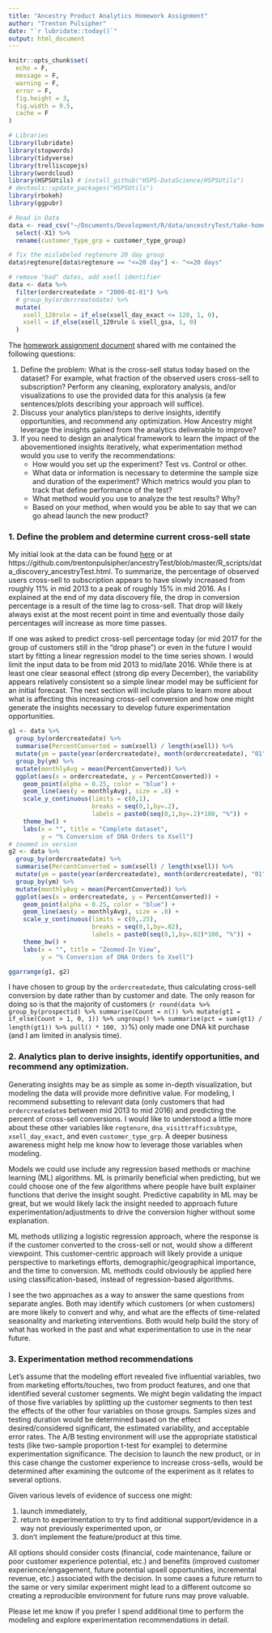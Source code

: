 ```yaml
---
title: "Ancestry Product Analytics Homework Assignment"
author: "Trenton Pulsipher"
date: "`r lubridate::today()`"
output: html_document
---
```


```r
knitr::opts_chunk$set(
  echo = F,
  message = F,
  warning = F,
  error = F,
  fig.height = 3,
  fig.width = 9.5,
  cache = F
)

# Libraries 
library(lubridate)
library(stopwords)
library(tidyverse)
library(trelliscopejs)
library(wordcloud)
library(HSPSUtils) # install_github("HSPS-DataScience/HSPSUtils")
# devtools::update_packages("HSPSUtils")
library(rbokeh)
library(ggpubr)
```


```r
# Read in Data
data <- read_csv("~/Documents/Development/R/data/ancestryTest/take-home_exercise_data.csv") %>%
  select(-X1) %>%
  rename(customer_type_grp = customer_type_group)

# fix the mislabeled regtenure 20 day group
data$regtenure[data$regtenure == "<=20 day"] <- "<=20 days"

# remove "bad" dates, add xsell identifier
data <- data %>%
  filter(ordercreatedate > "2000-01-01") %>%
  # group_by(ordercreatedate) %>%
  mutate(
    xsell_120rule = if_else(xsell_day_exact <= 120, 1, 0),
    xsell = if_else(xsell_120rule & xsell_gsa, 1, 0)
  )

```


The [homework assignment document](ManagerProductAnalyticsHomeworkAssignment.pdf) shared with me contained the following questions:

1. Define the problem: What is the cross-sell status today based on the dataset? For
example, what fraction of the observed users cross-sell to subscription? Perform any
cleaning, exploratory analysis, and/or visualizations to use the provided data for this
analysis (a few sentences/plots describing your approach will suffice).
2. Discuss your analytics plan/steps to derive insights, identify opportunities, and
recommend any optimization. How Ancestry might leverage the insights gained from the
analytics deliverable to improve?
3. If you need to design an analytical framework to learn the impact of the abovementioned
insights iteratively, what experimentation method would you use to verify the
recommendations:
    * How would you set up the experiment? Test vs. Control or other.
    * What data or information is necessary to determine the sample size and duration
of the experiment? Which metrics would you plan to track that define
performance of the test?
    * What method would you use to analyze the test results? Why?
    * Based on your method, when would you be able to say that we can go ahead
launch the new product?

### 1. Define the problem and determine current cross-sell state

My initial look at the data can be found [here](data_discovery_ancestryTest.html) or at https://github.com/trentonpulsipher/ancestryTest/blob/master/R_scripts/data_discovery_ancestryTest.html. To summarize, the percentage of observed users cross-sell to subscription appears to have slowly increased from roughly 11% in mid 2013 to a peak of roughly 15% in mid 2016. As I explained at the end of my data discovery file, the drop in conversion percentage is a result of the time lag to cross-sell. That drop will likely always exist at the most recent point in time and eventually those daily percentages will increase as more time passes. 

If one was asked to predict cross-sell percentage today (or mid 2017 for the group of customers still in the "drop phase") or even in the future I would start by fitting a linear regression model to the time series shown. I would limit the input data to be from mid 2013 to mid/late 2016. While there is at least one clear seasonal effect (strong dip every December), the variability appears relatively consistent so a simple linear model may be sufficient for an initial forecast. The next section will include plans to learn more about what is affecting this increasing cross-sell conversion and how one might generate the insights necessary to develop future experimentation opportunities.

```r
g1 <- data %>%
  group_by(ordercreatedate) %>%
  summarise(PercentConverted = sum(xsell) / length(xsell)) %>%
  mutate(ym = paste(year(ordercreatedate), month(ordercreatedate), "01", sep = "-")) %>%
  group_by(ym) %>%
  mutate(monthlyAvg = mean(PercentConverted)) %>%
  ggplot(aes(x = ordercreatedate, y = PercentConverted)) +
    geom_point(alpha = 0.25, color = "blue") +
    geom_line(aes(y = monthlyAvg), size = .8) +
    scale_y_continuous(limits = c(0,1), 
                       breaks = seq(0,1,by=.2), 
                       labels = paste0(seq(0,1,by=.2)*100, "%")) +
    theme_bw() +
    labs(x = "", title = "Complete dataset",
         y = "% Conversion of DNA Orders to Xsell")
# zoomed in version
g2 <- data %>%
  group_by(ordercreatedate) %>%
  summarise(PercentConverted = sum(xsell) / length(xsell)) %>%
  mutate(ym = paste(year(ordercreatedate), month(ordercreatedate), "01", sep = "-")) %>%
  group_by(ym) %>%
  mutate(monthlyAvg = mean(PercentConverted)) %>%
  ggplot(aes(x = ordercreatedate, y = PercentConverted)) +
    geom_point(alpha = 0.25, color = "blue") +
    geom_line(aes(y = monthlyAvg), size = .8) +
    scale_y_continuous(limits = c(0,.25), 
                       breaks = seq(0,1,by=.02), 
                       labels = paste0(seq(0,1,by=.02)*100, "%")) +
    theme_bw() +
    labs(x = "", title = "Zoomed-In View",
         y = "% Conversion of DNA Orders to Xsell")

ggarrange(g1, g2)
```

I have chosen to group by the `ordercreatedate`, thus calculating cross-sell conversion by date rather than by customer and date. The only reason for doing so is that the majority of customers (`r round(data %>% group_by(prospectid) %>% summarise(Count = n()) %>% mutate(gt1 = if_else(Count > 1, 0, 1)) %>% ungroup() %>% summarise(pct = sum(gt1) / length(gt1)) %>% pull() * 100, 3)`%) only made one DNA kit purchase (and I am limited in analysis time).


### 2. Analytics plan to derive insights, identify opportunities, and recommend any optimization. 

Generating insights may be as simple as some in-depth visualization, but modeling the data will provide more definitive value. For modeling, I recommend subsetting to relevant data (only customers that had `ordercreatedate`s between mid 2013 to mid 2016) and predicting the percent of cross-sell conversions. I would like to understood a little more about these other variables like `regtenure`, `dna_visittrafficsubtype`, `xsell_day_exact`, and even `customer_type_grp`. A deeper business awareness might help me know how to leverage those variables when modeling.

Models we could use include any regression based methods or machine learning (ML) algorithms. ML is primarily beneficial when predicting, but we could choose one of the few algorithms where people have built explainer functions that derive the insight sought. Predictive capability in ML may be great, but we would likely lack the insight needed to approach future experimentation/adjustments to drive the conversion higher without some explanation.

ML methods utilizing a logistic regression approach, where the response is if the customer converted to the cross-sell or not, would show a different viewpoint. This customer-centric approach will likely provide a unique perspective to marketings efforts, demographic/geographical importance, and the time to conversion. ML methods could obviously be applied here using classification-based, instead of regression-based algorithms.

I see the two approaches as a way to answer the same questions from separate angles. Both may identify which customers (or when customers) are more likely to convert and why, and what are the effects of time-related seasonality and marketing interventions. Both would help build the story of what has worked in the past and what experimentation to use in the near future.


### 3. Experimentation method recommendations

Let's assume that the modeling effort revealed five influential variables, two from marketing efforts/touches, two from product features, and one that identified several customer segments. We might begin validating the impact of those five variables by splitting up the customer segments to then test the effects of the other four variables on those groups. Samples sizes and testing duration would be determined based on the effect desired/considered significant, the estimated variability, and acceptable error rates. The A/B testing environment will use the appropriate statistical tests (like two-sample proportion t-test for example) to determine experimentation significance. The decision to launch the new product, or in this case change the customer experience to increase cross-sells, would be determined after examining the outcome of the experiment as it relates to several options. 

Given various levels of evidence of success one might:

1. launch immediately, 
2. return to experimentation to try to find additional support/evidence in a way not previously experimented upon, or 
3. don't implement the feature/product at this time. 

All options should consider costs (financial, code maintenance, failure or poor customer experience potential, etc.) and benefits (improved customer experience/engagement, future potential upsell opportunities, incremental revenue, etc.) associated with the decision. In some cases a future return to the same or very similar experiment might lead to a different outcome so creating a reproducible environment for future runs may prove valuable.


Please let me know if you prefer I spend additional time to perform the modeling and explore experimentation recommendations in detail.

